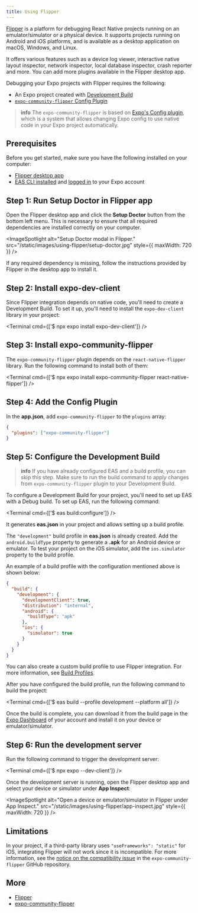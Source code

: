 ```yaml
---
title: Using Flipper
---
```



[Flipper](https://fbflipper.com/) is a platform for debugging React Native projects running on an emulator/simulator or a physical device. It supports projects running on Android and iOS platforms, and is available as a desktop application on macOS, Windows, and Linux.

It offers various features such as a device log viewer, interactive native layout inspector, network inspector, local database inspector, crash reporter and more. You can add more plugins available in the Flipper desktop app.

Debugging your Expo projects with Flipper requires the following:

- An Expo project created with [Development Build](/development/introduction/)
- [`expo-community-flipper` Config Plugin](https://github.com/jakobo/expo-community-flipper)

> **info** The `expo-community-flipper` is based on [Expo's Config plugin](/guides/config-plugins/), which is a system that allows changing Expo config to use native code in your Expo project automatically.

## Prerequisites

Before you get started, make sure you have the following installed on your computer:

- [Flipper desktop app](https://fbflipper.com/)
- [EAS CLI installed](/build/setup/#1-install-the-latest-eas-cli) and [logged in](/build/setup/#2-log-in-to-your-expo-account) to your Expo account

## Step 1: Run Setup Doctor in Flipper app

Open the Flipper desktop app and click the **Setup Doctor** button from the bottom left menu. This is necessary to ensure that all required dependencies are installed correctly on your computer.

<ImageSpotlight
  alt="Setup Doctor modal in Flipper."
  src="/static/images/using-flipper/setup-doctor.jpg"
  style={{ maxWidth: 720 }}
/>

If any required dependency is missing, follow the instructions provided by Flipper in the desktop app to install it.

## Step 2: Install expo-dev-client

Since Flipper integration depends on native code, you'll need to create a Development Build. To set it up, you'll need to install the `expo-dev-client` library in your project:

<Terminal cmd={['$ npx expo install expo-dev-client']} />

## Step 3: Install expo-community-flipper

The `expo-community-flipper` plugin depends on the `react-native-flipper` library. Run the following command to install both of them:

<Terminal cmd={['$ npx expo install expo-community-flipper react-native-flipper']} />

## Step 4: Add the Config Plugin

In the **app.json**, add `expo-community-flipper` to the `plugins` array:

```json app.json
{
  "plugins": ["expo-community-flipper"]
}
```

## Step 5: Configure the Development Build

> **info** If you have already configured EAS and a build profile, you can skip this step. Make sure to run the build command to apply changes from `expo-community-flipper` plugin to your Development Build.

To configure a Development Build for your project, you'll need to set up EAS with a Debug build. To set up EAS, run the following command:

<Terminal cmd={['$ eas build:configure']} />

It generates **eas.json** in your project and allows setting up a build profile.

The `"development"` build profile in **eas.json** is already created. Add the `android.buildType` property to generate a **.apk** for an Android device or emulator. To test your project on the iOS simulator, add the `ios.simulator` property to the build profile.

An example of a build profile with the configuration mentioned above is shown below:

```json eas.json
{
  "build": {
    "development": {
      "developmentClient": true,
      "distribution": "internal",
      "android": {
        "buildType": "apk"
      },
      "ios": {
        "simulator": true
      }
    }
  }
}
```

You can also create a custom build profile to use Flipper integration. For more information, see [Build Profiles](/build/eas-json/#build-profiles).

After you have configured the build profile, run the following command to build the project:

<Terminal cmd={['$ eas build --profile development --platform all']} />

Once the build is complete, you can download it from the build page in the [Expo Dashboard](https://expo.dev/accounts/[account]/projects/[project]/builds) of your account and install it on your device or emulator/simulator.

## Step 6: Run the development server

Run the following command to trigger the development server:

<Terminal cmd={['$ npx expo --dev-client']} />

Once the development server is running, open the Flipper desktop app and select your device or simulator under **App Inspect**:

<ImageSpotlight
  alt="Open a device or emulator/simulator in Flipper under App Inspect."
  src="/static/images/using-flipper/app-inspect.jpg"
  style={{ maxWidth: 720 }}
/>

## Limitations

In your project, if a third-party library uses `"useFrameworks": "static"` for iOS, integrating Flipper will not work since it is incompatible. For more information, see the [notice on the compatibility issue](https://github.com/jakobo/expo-community-flipper/issues/27) in the `expo-community-flipper` GitHub repository.

## More

- [Flipper](https://fbflipper.com/docs/features/react-native/)
- [expo-community-flipper](https://github.com/jakobo/expo-community-flipper#expo-community-flipper)
